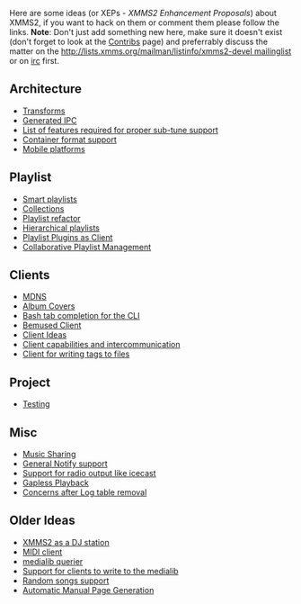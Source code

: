 Here are some ideas (or XEPs - ''XMMS2 Enhancement Proposals'') about XMMS2, if you want to hack on them or comment them please follow the links. '''Note''': Don't just add something new here, make sure it doesn't exist (don't forget to look at the [[Contribs]] page) and preferrably discuss the matter on the [[http://lists.xmms.org/mailman/listinfo/xmms2-devel mailinglist]] or on [[About#Contact_info|irc]] first.

== Architecture ==
* [[Transforms]]
* [[Generated IPC]]
* [[List of features required for proper sub-tune support]]
* [[Container format support]]
* [[Mobile platforms]]

== Playlist ==
* [[Smart playlists]]
* [[Collections]]
* [[Playlist refactor]]
* [[Hierarchical playlists]]
* [[Playlist Plugins as Client]]
* [[Collaborative Playlist Management]]

== Clients ==
* [[MDNS]]
* [[Album Covers]]
* [[Bash tab completion for the CLI]]
* [[Bemused Client]]
* [[Client Ideas]]
* [[Client capabilities and intercommunication]]
* [[Client for writing tags to files]]

== Project ==
* [[Testing]]

== Misc ==
* [[Music Sharing]]
* [[General Notify support]]
* [[Support for radio output like icecast]]
* [[Gapless Playback]]
* [[Concerns after Log table removal]]

== Older Ideas ==
* [[XMMS2 as a DJ station]]
* [[MIDI client]]
* [[medialib querier]]
* [[Support for clients to write to the medialib]]
* [[Random songs support]]
* [[Automatic Manual Page Generation]]